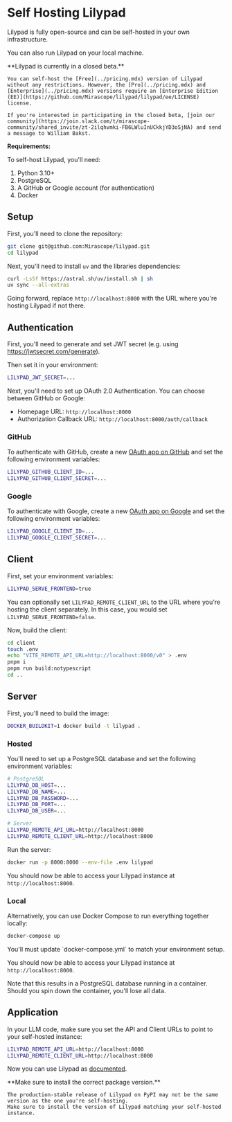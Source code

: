 
# Self Hosting Lilypad

Lilypad is fully open-source and can be self-hosted in your own infrastructure.

You can also run Lilypad on your local machine.

<Callout type="info">
    **Lilypad is currently in a closed beta.**

    You can self-host the [Free](../pricing.mdx) version of Lilypad without any restrictions. However, the [Pro](../pricing.mdx) and [Enterprise](../pricing.mdx) versions require an [Enterprise Edition (EE)](https://github.com/Mirascope/lilypad/lilypad/ee/LICENSE) license.

    If you're interested in participating in the closed beta, [join our community](https://join.slack.com/t/mirascope-community/shared_invite/zt-2ilqhvmki-FB6LWluInUCkkjYD3oSjNA) and send a message to William Bakst.
</Callout>

__Requirements:__

To self-host Lilypad, you'll need:

1. Python 3.10+
2. PostgreSQL
3. A GitHub or Google account (for authentication)
4. Docker

## Setup

First, you'll need to clone the repository:

```bash
git clone git@github.com:Mirascope/lilypad.git
cd lilypad
```

Next, you'll need to install `uv` and the libraries dependencies:

```bash
curl -LsSf https://astral.sh/uv/install.sh | sh
uv sync --all-extras
```

Going forward, replace `http://localhost:8000` with the URL where you're hosting Lilypad if not there.

## Authentication

First, you'll need to generate and set JWT secret (e.g. using https://jwtsecret.com/generate).

Then set it in your environment:

```bash
LILYPAD_JWT_SECRET=...
```

Next, you'll need to set up OAuth 2.0 Authentication. You can choose between GitHub or Google:

- Homepage URL: `http://localhost:8000`
- Authorization Callback URL: `http://localhost:8000/auth/callback`

### GitHub

To authenticate with GitHub, create a new [OAuth app on GitHub](https://docs.github.com/en/apps/oauth-apps/building-oauth-apps/creating-an-oauth-app) and set the following environment variables:

```bash
LILYPAD_GITHUB_CLIENT_ID=...
LILYPAD_GITHUB_CLIENT_SECRET=...
```

### Google

To authenticate with Google, create a new [OAuth app on Google](https://developers.google.com/identity/protocols/oauth2) and set the following environment variables:

```bash
LILYPAD_GOOGLE_CLIENT_ID=...
LILYPAD_GOOGLE_CLIENT_SECRET=...
```

## Client

First, set your environment variables:

```bash
LILYPAD_SERVE_FRONTEND=true
```

You can optionally set `LILYPAD_REMOTE_CLIENT_URL` to the URL where you're hosting the client separately. In this case, you would set `LILYPAD_SERVE_FRONTEND=false`.

Now, build the client:

```bash
cd client
touch .env
echo "VITE_REMOTE_API_URL=http://localhost:8000/v0" > .env
pnpm i
pnpm run build:notypescript
cd ..
```

## Server

First, you'll need to build the image:

```bash
DOCKER_BUILDKIT=1 docker build -t lilypad .
```

### Hosted

You'll need to set up a PostgreSQL database and set the following environment variables:

```bash
# PostgreSQL
LILYPAD_DB_HOST=...
LILYPAD_DB_NAME=...
LILYPAD_DB_PASSWORD=...
LILYPAD_DB_PORT=...
LILYPAD_DB_USER=...

# Server
LILYPAD_REMOTE_API_URL=http://localhost:8000
LILYPAD_REMOTE_CLIENT_URL=http://localhost:8000
```

Run the server:

```bash
docker run -p 8000:8000 --env-file .env lilypad
```

You should now be able to access your Lilypad instance at `http://localhost:8000`.

### Local

Alternatively, you can use Docker Compose to run everything together locally:

```bash
docker-compose up
```

<Callout type="info">
    You'll must update `docker-compose.yml` to match your environment setup.
</Callout>

You should now be able to access your Lilypad instance at `http://localhost:8000`.

Note that this results in a PostgreSQL database running in a container. Should you spin down the container, you'll lose all data.

## Application

In your LLM code, make sure you set the API and Client URLs to point to your self-hosted instance:

```bash
LILYPAD_REMOTE_API_URL=http://localhost:8000
LILYPAD_REMOTE_CLIENT_URL=http://localhost:8000
```

Now you can use Lilypad as [documented](../docs/quickstart).

<Callout type="warning">
    **Make sure to install the correct package version.**

    The production-stable release of Lilypad on PyPI may not be the same version as the one you're self-hosting.
    Make sure to install the version of Lilypad matching your self-hosted instance.
</Callout>
